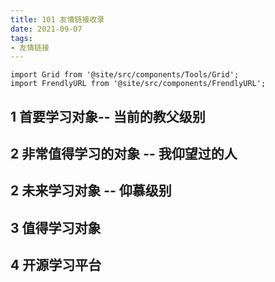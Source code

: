 ```yaml
---
title: 101 友情链接收录
date: 2021-09-07
tags:
- 友情链接
---
```


```mdx-code-block
import Grid from '@site/src/components/Tools/Grid';
import FrendlyURL from '@site/src/components/FrendlyURL';
```

## 1 首要学习对象-- 当前的教父级别

<Grid>
    <FrendlyURL
        tags={[ '有内涵', '有深度', '有见解', '开局一把刀', '架构师']}
        name="耗子叔 blog"
        desc={"编程领域教父般的人物，一位有着20年开发经验的软件开发员，他写的技术文章自带岁月感，像是一人过来人在诉说着他的故事一样"
            + "从小的说，能从编译角度来，深入浅出说出每种开发语言处理机制和区别，从大的说，能根据情况制定可靠稳定的构架，通俗易懂,"
            + "是一位真正驾驭了技术，而不是被技术驾驭的人，十分了得，非常值得学习"}
        website="https://coolshell.cn/"
    />
    <FrendlyURL
        tags={[ 'golang', '架构师', 'youtube']}
        name='appleBoy blog'
        desc='来自台湾的很了不起的技术员，开源并维护gin等了不起的项目'
        website='https://blog.wu-boy.com/'
        links ={{
        youtube: 'https://www.youtube.com/channel/UCLCZJ9d_I7UJP2bpXpge8KA',
        }}
    />
    <FrendlyURL
        tags={[ 'java', '控制反转']}
        name='马丁老爷子'
        desc='Java一哥, java的控制反转方案制定人'
        website='https://martinfowler.com/articles/injection.html'
    />

</Grid>

## 2 非常值得学习的对象 -- 我仰望过的人

<Grid>
    <FrendlyURL
        avatar="https://www.ruanyifeng.com/blog/images/person_shot.jpg"
        name="阮一峰 blog"
        desc="国内前端一哥博客，技术和眼界十分了得，文章深入浅出，国内前端风向标，十分值得学习"
        website="https://www.ruanyifeng.com/blog/"
        tags={[ '文笔好', '精要', '国内前端一哥', '前端']}
    />
    <FrendlyURL
        tags={[ '兼顾段子手', '高级php']}
        name="老李秀社区"
        desc= '自我标榜"可能是东半球最好的php程序员"，其实力可见一斑, 一个被php耽误的段子手'
        website="http://t.ti-node.com/"
    />

</Grid>

## 2 未来学习对象 -- 仰慕级别

<Grid>
    <FrendlyURL
        desc='一位专注到算法的大佬'
        avatar="https://hydingsy.github.io/images/avatar.png"
        name="Siyuan's Blog"
        website="https://hydingsy.github.io/"
        tags={[ '算法']}
    />
    <FrendlyURL
        tags={[ '物联网', 'IOT开发者社区']}
        name="IoT development"
        desc= "IBMIoT开发者社区"
        website="https://developer.ibm.com/learningpaths/iot-getting-started-iot-development//"
    />
    <FrendlyURL
        tags={[ '人工智能', '人工智能社区', '图像处理', '计算机视觉']}
        name="极市开发者社区"
        desc="国内人工智能图像处理开发社区，涉及技术论文，算法实现和案例等"
        website="https://www.ruanyifeng.com/blog/"
    />
    <FrendlyURL
        tags={[ '物联网', '野生钢铁侠', '人工智能']}
        name='稚晖的个人站'
        desc='在硬件和软件通吃的男人，一人便可抵上一个团队,涉及硬件和智能并取得了不起的成就品, 十分了得，很值得学习'
        avatar= 'http://www.pengzhihui.xyz/logo.jpg'
        website='http://www.pengzhihui.xyz/'
        links ={{
        bilibili: 'https://space.bilibili.com/20259914',
        github: 'https://github.com/peng-zhihui'
        }}
    />
    <FrendlyURL
        tags={[ '无人机',  '图像处理']}
        name='无人机自动飞行算法团队'
        desc='国内专门研究无人机自动，无人驾驶自动飞行算法的团队'
        website='http://zju-fast.com/'
        links ={{
        bilibili: 'https://www.bilibili.com/video/BV1Nt4y1e7KD',
        github: 'https://github.com/ZJU-FAST-Lab'
        }}
    />

</Grid>

## 3 值得学习对象

<Grid>
    <FrendlyURL
        tags={['全栈技术员']}
        name="SHUWOOM's blog"
        desc="全栈技术博客，能深入到后端技术原理和前端技术应用，十分了得，很值得学习"
        website="https://shuwoom.com/"
    />
    <FrendlyURL
        name="xargin Blog"
        desc="服务端和架构等文章质量很好"
        website="https://xargin.com/"
        tags={[ '架构师']}
    />
    <FrendlyURL
        tags={[ 'Rust', 'golang']}
        name="无双 blog"
        desc="很厉害的开发者，文章对于后端的技术原理深入浅出，十分了得，非常值得学习"
        website="https://leaxoy.github.io/"
        avatar="https://leaxoy.github.io/images/avatar.png"
    />
    <FrendlyURL
        tags={[ '架构师', 'golang高级工程师']}
            name="面向信仰编程 blog"
            desc="栈开发员，文章直指技术原理，很值得学习"
            website="https://draveness.me/"
        />
    <FrendlyURL
        tags={[ '前端工程师', 'vue']}
        name='stEve Young Blog'
        desc='很利害的web开发员'
        website='https://buptsteve.github.io/blog/'
    />
    <FrendlyURL
        name='寒雁 blog'
        desc='很利害开发员，文章质量很高，直指原理，很值得学习'
        website='https://kiwenlau.com/'
    />
    <FrendlyURL
    name="赖经纬 Blog"
    avatar="https://laijw.com/images/avatar.png"
    desc="一位对互联技术很感兴趣的前端开发员，涉及广泛且前卫，出手专业，对新出技术有着异常灵敏的嗅觉, 值得学习"
    website="https://laijw.com/"
    tags={[ '有眼光']}
    />
    <FrendlyURL
        name={'李金深\'s Blog'}
        desc='对前端感兴趣的技术员，有常人没有的细心，很值得学习'
        website='http://www.yemengshen.cn/main'
    />
    <FrendlyURL
        tags={[ '全栈工程师', '自由职业人员', 'youtube']}
        name='Takuya Matsuyama'
        desc='日本的vim高手，开发者，设计师'
        website='https://www.craftz.dog/'
        links ={{
        youtube: 'https://www.youtube.com/devaslife',
        }}
    />
    <FrendlyURL
        tags={[ '文章质量高']}
        name='爱码叔-iCodeBook'
        desc='以辩证方式写的技术文章很漂亮，思路清晰，观察到了什么？测试了什么？又下了什么结论？很好的文章,非常值得学习'
        website='https://blog.csdn.net/liyiming2017/article/details/90218062'
    />
    <FrendlyURL
        tags={[ '文章质量高']}
        name='小林coding'
        desc='小林 x 图解计算机基础'
        website='https://xiaolincoding.com/'
    />
</Grid>

## 4 开源学习平台

<Grid>
    <FrendlyURL
        tags={[ 'github开源书籍', '开源文档']}
         name="开源程序书籍"
        desc="github开源书籍，我收藏了等于我会了"
        avatar="https://upload.wikimedia.org/wikipedia/commons/thumb/9/91/Octicons-mark-github.svg/2048px-Octicons-mark-github.svg.png"
        website="https://ebookfoundation.github.io/free-programming-books/"
    />
    <FrendlyURL
        name="linux运维笔记"
        desc="linux服务端运维笔记, 一个linux相关的论坛"
        website="https://linuxeye.com/"
        tags={[ 'linux']}
    />
    <FrendlyURL
        name="golang学习笔记"
        desc="十分全面，十分专业，非常值得反复查看，很专业的golang学习笔记,非常值得学习"
        website="http://www.topgoer.com/"
        tags={[ 'golang', 'golang学习文档']}
    />
    <FrendlyURL
        tags={[ 'rxjs', '响应式编程']}
        name='rxjs教程'
        desc='用通俗的方式把rxjs讲明白，很不错的教程，值得学习'
        website='https://ithelp.ithome.com.tw/articles/10186104'
    />
    <FrendlyURL
        tags={[ 'helloGithub', 'hello github', 'github', '收集开源项目']}
        name='Hello Github'
        desc='专门收集有意思的开源项目'
        website='https://hellogithub.com/'
    />
    <FrendlyURL
        tags={[ 'SpringBoot', '全栈', '有springBoot定时']}
        name='Caroly'
        desc='SpringBoot的文章写的很不错，值得一看'
        website='https://caroly.fun/archives/springboot%E6%95%B4%E5%90%88%E6%94%AF%E4%BB%98%E5%AE%9D%E6%94%AF%E4%BB%98#'
    />
    <FrendlyURL
        tags={[ '前端']}
        avatar='https://heaven-blog-1255884785.file.myqcloud.com/github-avatar.jpeg'
        name='Heaven'
        desc='腾讯的一名前端开发员,文章可以'
        website='https://heavenru.com/post/Vite-with-React-%E6%9C%80%E4%BD%B3%E5%AE%9E%E8%B7%B5'
    />
    <FrendlyURL
        tags={[ '卫星']}
        name='Heaven'
        desc='自学成才的卫星天才`'
        website='http://www.chnsatcom.com/'
    />
</Grid>


